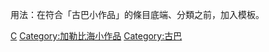 {{hiddencat}}
{{Catnav|頁面分類|地理|地理小作品|美洲地理小作品|加勒比海小作品}}
{{Catnav|頁面分類|地理|国家|美洲国家|古巴}}

用法：在符合「古巴小作品」的條目底端、分類之前，加入'''{{tl|Cuba-stub}}'''模板。

[[Category:各国小作品|C]]
[[Category:加勒比海小作品|Category:加勒比海小作品]]
[[Category:古巴|Category:古巴]]